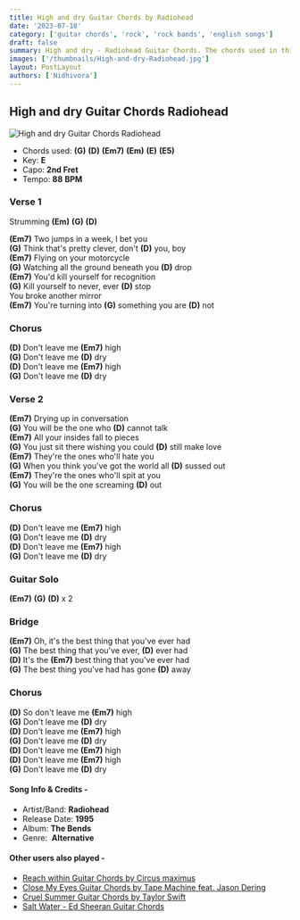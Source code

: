 ```yaml
---
title: High and dry Guitar Chords by Radiohead
date: '2023-07-18'
category: ['guitar chords', 'rock', 'rock bands', 'english songs']
draft: false
summary: High and dry - Radiohead Guitar Chords. The chords used in this song are (G) (D) (Em7) (Em) (E) (E5). The key of this song is E major.
images: ['/thumbnails/High-and-dry-Radiohead.jpg']
layout: PostLayout
authors: ['Nidhivora']
---
```


## High and dry Guitar Chords Radiohead

![High and dry Guitar Chords Radiohead](/thumbnails/High-and-dry-Radiohead.jpg)

- Chords used: **(G)** **(D)** **(Em7)** **(Em)** **(E)** **(E5)**
- Key: **E**
- Capo: **2nd Fret**
- Tempo: **88** **BPM**

### **Verse 1**

Strumming **(Em)** **(G)** **(D)**

**(Em7)** Two jumps in a week, I bet you\
**(G)** Think that's pretty clever, don't **(D)** you, boy\
**(Em7)** Flying on your motorcycle\
**(G)** Watching all the ground beneath you **(D)** drop\
**(Em7)** You'd kill yourself for recognition\
**(G)** Kill yourself to never, ever **(D)** stop\
You broke another mirror\
**(Em7)** You're turning into **(G)** something you are **(D)** not

### **Chorus**

**(D)** Don't leave me **(Em7)** high\
**(G)** Don't leave me **(D)** dry\
**(D)** Don't leave me **(Em7)** high\
**(G)** Don't leave me **(D)** dry

### **Verse 2**

**(Em7)** Drying up in conversation\
**(G)** You will be the one who **(D)** cannot talk\
**(Em7)** All your insides fall to pieces\
**(G)** You just sit there wishing you could **(D)** still make love\
**(Em7)** They're the ones who'll hate you\
**(G)** When you think you've got the world all **(D)** sussed out\
**(Em7)** They're the ones who'll spit at you\
**(G)** You will be the one screaming **(D)** out

### **Chorus**

**(D)** Don't leave me **(Em7)** high\
**(G)** Don't leave me **(D)** dry\
**(D)** Don't leave me **(Em7)** high\
**(G)** Don't leave me **(D)** dry

### **Guitar Solo**

**(Em7)** **(G)** **(D)** x 2

### Bridge

**(Em7)** Oh, it's the best thing that you've ever had\
**(G)** The best thing that you've ever, **(D)** ever had\
**(D)** It's the **(Em7)** best thing that you've ever had\
**(G)** The best thing you've had has gone **(D)** away

### Chorus

**(D)** So don't leave me **(Em7)** high\
**(G)** Don't leave me **(D)** dry\
**(D)** Don't leave me **(Em7)** high\
**(G)** Don't leave me **(D)** dry\
**(D)** Don't leave me **(Em7)** high\
**(D)** Don't leave me **(Em7)** high\
**(G)** Don't leave me **(D)** dry

#### Song Info & Credits -

- Artist/Band: **Radiohead**
- Release Date: **1995**
- Album: **The Bends**
- Genre:  **Alternative**

#### Other users also played -

- [Reach within Guitar Chords by Circus maximus](https://www.chordsco.com/chords/reach-within-guitar-chords-by-circus-maximus)
- [Close My Eyes Guitar Chords by Tape Machine feat. Jason Dering](https://www.chordsco.com/chords/close-my-eyes-guitar-chords-by-tape-machine-feat-jason-dering)
- [Cruel Summer Guitar Chords by Taylor Swift](https://www.chordsco.com/chords/cruel-summer-guitar-chords-by-taylor-swift)
- [Salt Water - Ed Sheeran Guitar Chords](https://www.chordsco.com/chords/salt-water-ed-sheeran-guitar-chords)
